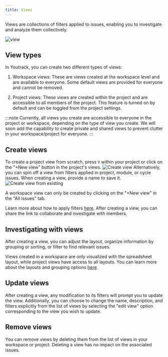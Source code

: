 ```yaml
---
title: Views
---
```


Views are collections of filters applied to issues, enabling you to investigate and analyze them collectively.

![view](https://media.docs.getyoutrack.io/views/views-overview.webp#center)
## View types

In Youtrack, you can create two different types of views:

1. Workspace views: These are views created at the workspace level and are available to everyone. Some default views are provided for everyone and cannot be removed.

2. Project views: These views are created within the project and are accessible to all members of the project. This feature is turned on by default and can be toggled from the project settings.

:::note 
Currently, all views you create are accessible to everyone in the project or workspace, depending on the type of view you create. We will soon add the capability to create private and shared views to prevent clutter in your workspace/project for everyone.
:::

## Create views

To create a project view from scratch, press `V` within your project or click on the "+New view" button in the project's views. 
![Create view](https://media.docs.getyoutrack.io/views/create-view-modal.webp#center)
Alternatively, you can spin off a view from filters applied in project, module, or cycle issues. When creating a view, provide a name to save it.
![Create view from existing](https://media.docs.getyoutrack.io/views/view-create-from-existing.webp#center)

A workspace view can only be created by clicking on the "+New view" in the "All issues" tab.


Learn more about how to apply filters [here](/core-concepts/issues/visualise_filter). After creating a view, you can share the link to collaborate and investigate with members.

## Investigating with views

After creating a view, you can adjust the layout, organize information by grouping or sorting, or filter to find relevant issues.

Views created in a workspace are only visualized with the spreadsheet layout, while project views have access to all layouts. You can learn more about the layouts and grouping options [here](/core-concepts/issues/layouts).

## Update views

After creating a view, any modification to its filters will prompt you to update the view. Additionally, you can choose to change the name, description, and filters explicitly from the list of views by selecting the "edit view" option corresponding to the view you wish to update.

## Remove views

You can remove views by deleting them from the list of views in your workspace or project. Deleting a view has no impact on the associated issues.